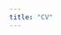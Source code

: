 ```yaml
---
title: "CV"
---
```


```{=html}
<object data="cv_koichi_osamura_16012025.pdf" type="application/pdf" width="100%" height="1000px">
```


